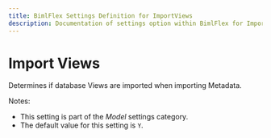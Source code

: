 ---
title: BimlFlex Settings Definition for ImportViews
description: Documentation of settings option within BimlFlex for ImportViews
---
<head>
  <meta name="varigenceProduct" content="BimlFlex"></meta>
  <meta name="varigenceArticleType" content="Reference"></meta>
</head>


# Import Views

Determines if database Views are imported when importing Metadata.

Notes:

* This setting is part of the *Model* settings category.
* The default value for this setting is `Y`.
